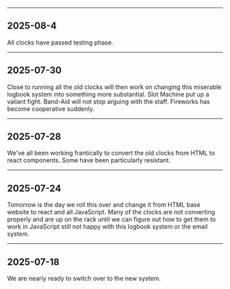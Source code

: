 



---
2025-08-4
---

All clocks have passed testing phase.


---
2025-07-30
---

Close to running all the old clocks will then work on changing this miserable logbook system into something more substantial. Slot Machine put up a valiant fight. Band-Aid will not stop arguing with the staff. Fireworks has become cooperative suddenly.

---
2025-07-28
---
We've all been working frantically to convert the old clocks from HTML to react components. Some have been particularly resistant.



---
2025-07-24
---

Tomorrow is the day we roll this over and change it from HTML base website to react and all JavaScript. Many of the clocks are not converting properly and are up on the rack until we can figure out how to get them to work in JavaScript still not happy with this logbook system or the email system.


---
2025-07-18
---
We are nearly ready to switch over to the new system.
